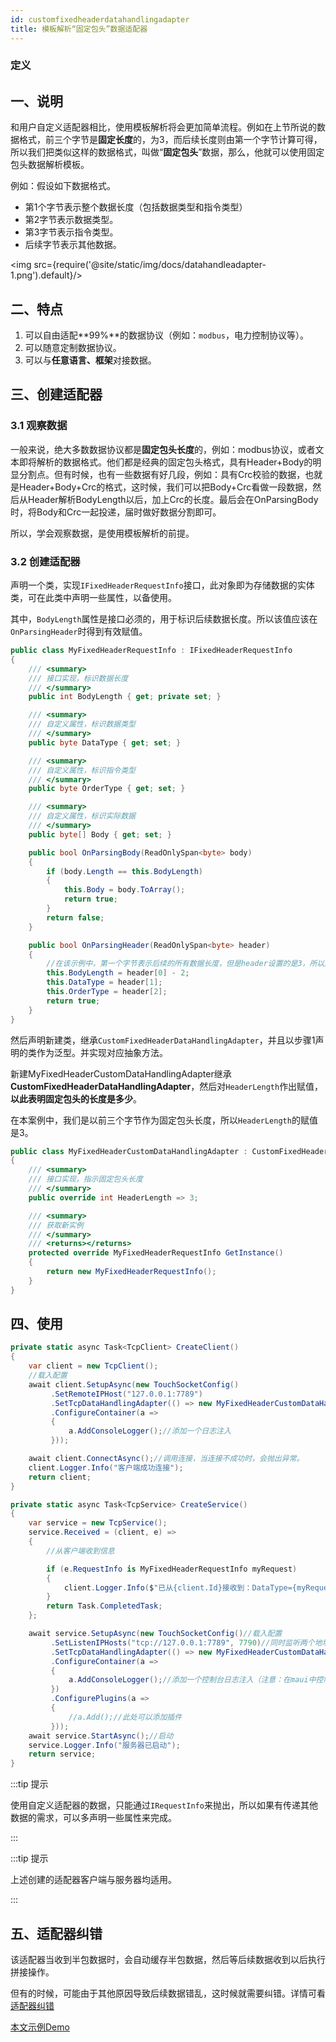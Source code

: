 ```yaml
--- 
id: customfixedheaderdatahandlingadapter
title: 模板解析“固定包头”数据适配器
---
```



### 定义

<TouchSocketCoreDefinition />


## 一、说明

和用户自定义适配器相比，使用模板解析将会更加简单流程。例如在上节所说的数据格式，前三个字节是**固定长度**的，为3，而后续长度则由第一个字节计算可得，所以我们把类似这样的数据格式，叫做“**固定包头**”数据，那么，他就可以使用固定包头数据解析模板。

例如：假设如下数据格式。

- 第1个字节表示整个数据长度（包括数据类型和指令类型）
- 第2字节表示数据类型。
- 第3字节表示指令类型。
- 后续字节表示其他数据。

<img src={require('@site/static/img/docs/datahandleadapter-1.png').default}/>

## 二、特点

1. 可以自由适配**99%**的数据协议（例如：`modbus`，电力控制协议等）。
2. 可以随意定制数据协议。
3. 可以与**任意语言、框架**对接数据。


## 三、创建适配器

### 3.1 观察数据

一般来说，绝大多数数据协议都是**固定包头长度**的，例如：modbus协议，或者文本即将解析的数据格式。他们都是经典的固定包头格式，具有Header+Body的明显分割点。但有时候，也有一些数据有好几段，例如：具有Crc校验的数据，也就是Header+Body+Crc的格式，这时候，我们可以把Body+Crc看做一段数据，然后从Header解析BodyLength以后，加上Crc的长度。最后会在OnParsingBody时，将Body和Crc一起投递，届时做好数据分割即可。

所以，学会观察数据，是使用模板解析的前提。

### 3.2 创建适配器

声明一个类，实现`IFixedHeaderRequestInfo`接口，此对象即为存储数据的实体类，可在此类中声明一些属性，以备使用。

其中，`BodyLength`属性是接口必须的，用于标识后续数据长度。所以该值应该在`OnParsingHeader`时得到有效赋值。

```csharp showLineNumbers 
public class MyFixedHeaderRequestInfo : IFixedHeaderRequestInfo
{
    /// <summary>
    /// 接口实现，标识数据长度
    /// </summary>
    public int BodyLength { get; private set; }

    /// <summary>
    /// 自定义属性，标识数据类型
    /// </summary>
    public byte DataType { get; set; }

    /// <summary>
    /// 自定义属性，标识指令类型
    /// </summary>
    public byte OrderType { get; set; }

    /// <summary>
    /// 自定义属性，标识实际数据
    /// </summary>
    public byte[] Body { get; set; }

    public bool OnParsingBody(ReadOnlySpan<byte> body)
    {
        if (body.Length == this.BodyLength)
        {
            this.Body = body.ToArray();
            return true;
        }
        return false;
    }

    public bool OnParsingHeader(ReadOnlySpan<byte> header)
    {
        //在该示例中，第一个字节表示后续的所有数据长度，但是header设置的是3，所以后续还应当接收length-2个长度。
        this.BodyLength = header[0] - 2;
        this.DataType = header[1];
        this.OrderType = header[2];
        return true;
    }
}
```

然后声明新建类，继承`CustomFixedHeaderDataHandlingAdapter`，并且以步骤1声明的类作为泛型。并实现对应抽象方法。

新建MyFixedHeaderCustomDataHandlingAdapter继承**CustomFixedHeaderDataHandlingAdapter**，然后对`HeaderLength`作出赋值，**以此表明固定包头的长度是多少**。

在本案例中，我们是以前三个字节作为固定包头长度，所以`HeaderLength`的赋值是3。

```csharp showLineNumbers
public class MyFixedHeaderCustomDataHandlingAdapter : CustomFixedHeaderDataHandlingAdapter<MyFixedHeaderRequestInfo>
{
    /// <summary>
    /// 接口实现，指示固定包头长度
    /// </summary>
    public override int HeaderLength => 3;

    /// <summary>
    /// 获取新实例
    /// </summary>
    /// <returns></returns>
    protected override MyFixedHeaderRequestInfo GetInstance()
    {
        return new MyFixedHeaderRequestInfo();
    }
}
```

## 四、使用

```csharp {7,30}
private static async Task<TcpClient> CreateClient()
{
    var client = new TcpClient();
    //载入配置
    await client.SetupAsync(new TouchSocketConfig()
         .SetRemoteIPHost("127.0.0.1:7789")
         .SetTcpDataHandlingAdapter(() => new MyFixedHeaderCustomDataHandlingAdapter())
         .ConfigureContainer(a =>
         {
             a.AddConsoleLogger();//添加一个日志注入
         }));

    await client.ConnectAsync();//调用连接，当连接不成功时，会抛出异常。
    client.Logger.Info("客户端成功连接");
    return client;
}

private static async Task<TcpService> CreateService()
{
    var service = new TcpService();
    service.Received = (client, e) =>
    {
        //从客户端收到信息

        if (e.RequestInfo is MyFixedHeaderRequestInfo myRequest)
        {
            client.Logger.Info($"已从{client.Id}接收到：DataType={myRequest.DataType},OrderType={myRequest.OrderType},消息={Encoding.UTF8.GetString(myRequest.Body)}");
        }
        return Task.CompletedTask;
    };

    await service.SetupAsync(new TouchSocketConfig()//载入配置
         .SetListenIPHosts("tcp://127.0.0.1:7789", 7790)//同时监听两个地址
         .SetTcpDataHandlingAdapter(() => new MyFixedHeaderCustomDataHandlingAdapter())
         .ConfigureContainer(a =>
         {
             a.AddConsoleLogger();//添加一个控制台日志注入（注意：在maui中控制台日志不可用）
         })
         .ConfigurePlugins(a =>
         {
             //a.Add();//此处可以添加插件
         }));
    await service.StartAsync();//启动
    service.Logger.Info("服务器已启动");
    return service;
}
```

:::tip 提示

使用自定义适配器的数据，只能通过`IRequestInfo`来抛出，所以如果有传递其他数据的需求，可以多声明一些属性来完成。

:::  

:::tip 提示

上述创建的适配器客户端与服务器均适用。

:::  

## 五、适配器纠错

该适配器当收到半包数据时，会自动缓存半包数据，然后等后续数据收到以后执行拼接操作。

但有的时候，可能由于其他原因导致后续数据错乱，这时候就需要纠错。详情可看[适配器纠错](./adaptererrorcorrection.mdx)



[本文示例Demo](https://gitee.com/RRQM_Home/TouchSocket/tree/master/examples/Adapter/CustomFixedHeaderConsoleApp)
